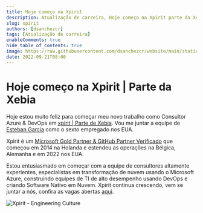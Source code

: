 ```yaml
---
title: Hoje começo na Xpirit
description: Atualização de carreira, Hoje começo na Xpirit parte da Xebia como Consultor em Azure & DevOps
slug: xpirit
authors: [dsanchezcr]
tags: [Atualização de carreira]
enableComments: true
hide_table_of_contents: true
image: https://raw.githubusercontent.com/dsanchezcr/website/main/static/img/Xpirit.gif
date: 2022-09-21T08:00
---
```

# Hoje começo na Xpirit | Parte da Xebia

Hoje estou muito feliz para começar meu novo trabalho como Consultor Azure & DevOps em [xpirit | Parte de Xebia](https://xpirit.com). Vou me juntar a equipe de [Esteban Garcia](https://linkedin.com/in/estebangarcia) como o sexto empregado nos EUA.
<!--truncate-->
Xpirit é um [Microsoft Gold Partner & GitHub Partner Verificado](https://xpirit.com/company/partnerships) que começou em 2014 na Holanda e estendeu as operações na Bélgica, Alemanha e em 2022 nos EUA.

Estou entusiasmado em começar com a equipe de consultores altamente experientes, especialistas em transformação de nuvem usando o Microsoft Azure, construindo equipes de TI de alto desempenho usando DevOps e criando Software Nativo em Nuvem.
Xpirit continua crescendo, vem se juntar a nós, confira as vagas abertas [aqui](https://www.linkedin.com/jobs/search/?currentJobId=3270399306\&f_C=9183026\&geoId=92000000).

![Xpirit - Engineering Culture](pathname:///img/Xpirit.gif)